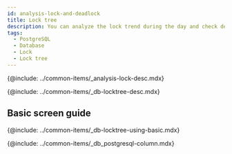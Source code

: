 ```yaml
---
id: analysis-lock-and-deadlock
title: Lock tree
description: You can analyze the lock trend during the day and check deadlocked queries.
tags:
  - PostgreSQL
  - Database
  - Lock
  - Lock tree
---
```



<!-- Overview-->

{@include: ../common-items/_analysis-lock-desc.mdx} 

<!-- 락트리-->

{@include: ../common-items/_db-locktree-desc.mdx} 

## Basic screen guide

{@include: ../common-items/_db-locktree-using-basic.mdx}  

<!-- 락트리 컬럼 정보-->

{@include: ../common-items/_db_postgresql-column.mdx} 
